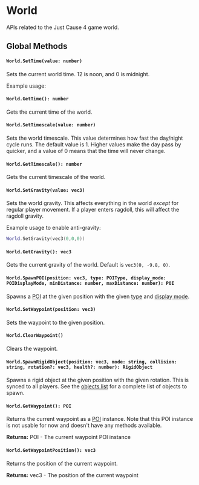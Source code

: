 

# World

APIs related to the Just Cause 4 game world.

## Global Methods

<WorldShared />

#### `World.SetTime(value: number)`

Sets the current world time. 12 is noon, and 0 is midnight.

Example usage:

#### `World.GetTime(): number`

Gets the current time of the world.

#### `World.SetTimescale(value: number)`

Sets the world timescale. This value determines how fast the day/night cycle runs. The default value is 1. Higher values make the day pass by quicker, and a value of 0 means that the time will never change.

#### `World.GetTimescale(): number`

Gets the current timescale of the world.

#### `World.SetGravity(value: vec3)`

Sets the world gravity. This affects everything in the world _except_ for regular player movement. If a player enters ragdoll, this will affect the ragdoll gravity.

Example usage to enable anti-gravity:
```lua
World.SetGravity(vec3(0,0,0))
```

#### `World.GetGravity(): vec3`

Gets the current gravity of the world. Default is `vec3(0, -9.8, 0)`.

#### `World.SpawnPOI(position: vec3, type: POIType, display_mode: POIDisplayMode, minDistance: number, maxDistance: number): POI`

Spawns a [POI](/client-api/poi) at the given position with the given [type](/shared-api/poitype) and [display mode](/shared-api/poidisplaymode).

#### `World.SetWaypoint(position: vec3)`

Sets the waypoint to the given position.

#### `World.ClearWaypoint()`

Clears the waypoint.

#### `World.SpawnRigidObject(position: vec3, mode: string, collision: string, rotation?: vec3, health?: number): RigidObject`

Spawns a rigid object at the given position with the given rotation. This is synced to all players. See the [objects list](/reference/objects-list) for a complete list of objects to spawn.

#### `World.GetWaypoint(): POI`

Returns the current waypoint as a [POI](/client-api/poi) instance. Note that this POI instance is not usable for now and doesn't have any methods available.

**Returns:** POI - The current waypoint POI instance

#### `World.GetWaypointPosition(): vec3`

Returns the position of the current waypoint.

**Returns:** vec3 - The position of the current waypoint

